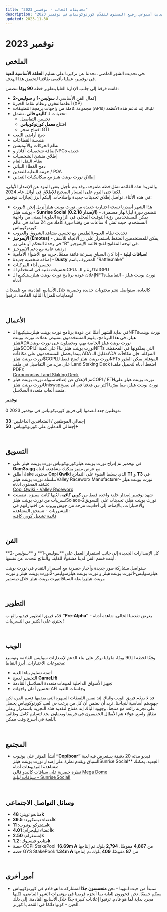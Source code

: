 ```yaml
---
title: "تحديثات الحالة - نوفمبر 2023"
description: "تحديث أسبوعي رفيع المستوى لتقدّم كورنوكوبياس في نوفمبر 2023."
updated: 2023-11-30
---
```


# نوفمبر 2023  

## الملخص  

في تحديث الشهر الماضي، تحدثنا عن تركيزنا على تسليم **الحلقة الأساسية للعبة**.  
في نوفمبر، عملنا بأقصى طاقتنا لتحقيق هذا الهدف.  

قامت فرقنا إلى جانب الإدارة العليا بتطوير خطة **90 يومًا** تتضمن:  

<ul className="styled-list">
  <li>إكمال الفن الأساسي لـ <b>سوليس-1</b> و <b>سوليس-2</b></li>
  <li>أنظمةالمخزن ونظام نقاط الخبرة (XP)</li>
  <li>مجموعة كاملة من واجهات برمجة التطبيقات (APIs) للباك إند لدعم هذه الأنظمة</li>
  <li>
    تحديثات لـ <b>كاليدو فالي</b>، تشمل:  
    <ul className="styled-list">
      <li>تحسين التفاصيل </li>
      <li>افتتاح <b>معمل كورنوكوبياس</b></li>
      <li>افتتاح متجر GTI</li>
    </ul>
  </li>
  <li>دمج أراضي اللعب </li>
  <li>هندسة القطاعات </li>
  <li>نظام الحركات  والأنيميشن</li>
  <li>إضافة شخصيات أفاتار وNPCs جديدة</li>
  <li>إطلاق منشئ الشخصيات </li>
  <li>نظام النقل العام</li>
  <li>دمج الغطاء النباتي</li>
  <li>حزمة البداية للتعدين / POA</li>
  <li>إطلاق نورث بوينت هيلز مع ميكانيكيات التعدين</li>
</ul>  

والمزيد! هذه القائمة تمثل خطة طموحة، وقد يتم تأجيل بعض البنود عن الإصدار الأولي، لكننا حتى اليوم على المسار الصحيح للإطلاق في أوائل عام 2024.  
في هذه الأثناء، نواصل إطلاق تحديثات جديدة وإصلاحات. إليكم أبرز إنجازات نوفمبر:  

<ul className="styled-list">
  <li>
    هذا الشهر أصدرنا نسخة اختبارية جديدة من نورث بوينت هيلزأنريل إنجن 5نورث بوينت هيلز - <b>Sunrise Social (الإصدار 0.2.18)</b> - تتضمن دورة ليل/نهار مستمرة.  
    يمكن للمستخدمين رؤية التوقيت المحلي في الزاوية العلوية اليمنى من واجهة المستخدم، حيث تمثل 4 ساعات من وقتنا دورة كاملة من 24 ساعة في عالم كورنوكوبياس.
  </li>
  <li>تحديث نظام الغيوم/الطقس مع تحسين مشاهد الشروق والغروب</li>
  <li><b>الإيموجيز (Emotes)</b> - يمكن للمستخدمين الضغط باستمرار على زر الاتجاه للأسفل في وحدة التحكم أو على زر “B” في لوحة المفاتيح لفتح قائمة الإيموجيز.</li>
  <li>دردشة عامة مع دعم الإيموجيز</li>
  <li><b>سباقات ليلية</b> - إذا كان السباق بسرعة فائقة ممتعًا، جربه مع الأضواء الأمامية!</li>
  <li>إضافة شخصية جديدة - <b>Dusty</b> المعروف باسم “Rattlesnake”</li>
  <li>تحسين أداء المركبات</li>
  <li>تحسينات تقنية في استخدام الـCPU، الذاكرة و الـGPU</li>
  <li>إعلان عودة برنامج نورث بوينت هيلزستيكينغ الـNFTsنورث بوينت هيلز - التفاصيل أدناه</li>
</ul>  

كالعادة، سنواصل نشر محتويات جديدة وحصرية خلال الأسابيع القادمة، مع تلميحات ومعاينات للمزايا التالية القادمة. ترقبوا!  

</br>  

## الأعمال  

<ul className="styled-list">
  <li>
    في بداية الشهر أعلنّا عن عودة برنامج نورث بوينت هيلزستيكينغ الـNFTsنورث بوينت هيلز.  
    في هذا البرنامج، يقوم المستخدمون بتفويض عملات نورث بوينت هيلزADAنورث بوينت هيلز الخاصة بهم، ويحصلون على نورث بوينت هيلز$COPIنورث بوينت هيلز بناءً على كمية الـNFTs التي يملكونها في المحفظة.  
    بينما يحصل المستخدمون على مكافآت ADA مقابل الـADA الموكلة، فإن مكافآت نورث بوينت هيلز$COPIنورث بوينت هيلز تُمنح فقط للـNFTs المؤهلة.  
    يمكن العثور على مزيد من التفاصيل في ملف Land Staking Deck (اضغط أدناه لتحميل ملف PDF):  
    <br />  
    <a href="https://drive.google.com/file/d/1Zd3t9RHg4bnNvN6X8oAkG6zLo9JbyyQQ/view" target="_blank" rel="noreferrer">Cornucopias Land Staking Deck</a>
  </li>
  <li>
    تم الإعلان عن إضافة سيولة نورث بوينت هيلزCOPI / ETHنورث بوينت هيلز على نورث بوينت هيلزUniswapنورث بوينت هيلز، مما يقرّبنا أكثر من هدفنا في أن نصبح منصة ألعاب متعددة السلاسل.
  </li>
</ul>  

<div className="note-box">
  <p style={{margin: 0}}>
    <b>نوفمبر</b><br /><br />
    0 موظفين جدد انضموا إلى فريق كورنوكوبياس في نوفمبر 2023.<br /><br />
    إجمالي الموظفين / المتعاقدين الداخليين: <b style={{color:"#f59e0b"}}>33</b><br />
    إجمالي العاملين على كورنوكوبياس: <b style={{color:"#f59e0b"}}>50+​</b>
  </p>
</div>  

</br>  

## التسويق  

<ul className="styled-list">
  <li>في نوفمبر تم إدراج نورث بوينت هيلزكورنوكوبياس نورث بوينت هيلز على <b>Gam3s.gg</b> مع عرض مميز يمكنك مشاهدته أدناه.</li>
  <li>
    أطلق Jake محتوى <b>Copi Qwiki</b> الذي يسلط الضوء على النماذج <b>T1</b> و <b>T3</b> في سلسلة نورث بوينت هيلزValley Raceworx Manufacturerنورث بوينت هيلز - شاهد المحتوى أدناه:  
    <br />  
    <a href="#">Copi Qwiki - Valley Raceworx</a>
  </li>
  <li>
    شهد نوفمبر إصدار حلقة واحدة فقط من <b>كوبي كافيه</b>، لكنها كانت مميزة. تضمنت تسريبات من نورث بوينت هيلزSolace-2نورث بوينت هيلز، تحديثات على التسويق والاختبارات، بالإضافة إلى أحاديث مرحة من جوش وروب عن اختياراتهم في المشروبات - تستحق المشاهدة:  
    <br />  
    <a href="https://www.youtube.com/playlist?list=PL_C1s_snklF35ostGz_umFpk6zHPTmNeM" target="_blank" rel="noreferrer">قائمة تشغيل كوبي كافيه</a>
  </li>
</ul>  

</br>  

## الفن  

<p>
كل الإصدارات الجديدة إلى جانب استمرار العمل على **سوليس-1** و **سوليس-2** أبقت قسم الفن لدينا مشغولًا للغاية، والنتائج تتحدث عن نفسها.  
</p>  

<p>
سنواصل مشاركة صور جديدة وأخبار حصرية مع استمرار التقدم في نورث بوينت هيلزسوليس-1نورث بوينت هيلز و نورث بوينت هيلزسوليس-2نورث بوينت هيلز و نورث بوينت هيلزرابطة السباقاتنورث بوينت هيلز خلال ديسمبر.  
</p>  

</br>  

## التطوير  

<p>
قدّم فريق التطوير فيديو رائع ب <b>“Pre-Alpha”</b> يعرض تقدمنا الحالي. شاهده أدناه - يحتوي على الكثير من التسريبات!  
</p>  

</br>  

## الويب  

<p>
وفقًا لخطة الـ90 يومًا، ما زلنا نركز على بناء الدعم لإصدارات سوليس القادمة وتوسيع مجموعات الاختبارات. أبرز النقاط:  
</p>  

<ul className="styled-list">
  <li>أتمتة تسليم بناء اللعبة</li>
  <li>التحضير لدمج <b>GameLift</b></li>
  <li>تجهيز الأسواق الداخلية لمبيعات متعددة السلاسل القادمة</li>
  <li>تحسين أمان واجهات API وجلسات اللعبة</li>
</ul>  

<p>
قد لا يقدّم فريق الويب والباك إند نفس اللقطات المبهرة التي يقدمها قسم الفن، لكن جهودهم أساسية لنجاحنا.  
نريد أن نضمن أن كل من يرغب في لعب كورنوكوبياس يحصل على تجربة رائعة مع منتجنا، وجهود الباك إند مفتاح لتقديم هذه التجربة باستمرار وعلى نطاق واسع.  
هؤلاء هم الأبطال الحقيقيون في فريقنا ويعملون بجد لتسليم كامل وظائف اللعبة في أسرع وقت ممكن.  
</p>  

</br>  

## المجتمع  

<ul className="styled-list">
  <li>
    أنشأ المؤثر على يوتيوب <b>“Copiboar”</b> فيديو مدته 20 دقيقة يستعرض فيه لعبة السباق ويقدم نظرة على إصدار نورث بوينت هيلزSunrise Social** الجديد.  
    يمكنك مشاهدة الفيديوهات أدناه:  
    <br />  
    <a href="#">نظرة حصرية على سباقات كاليدو فالي Mega Dome</a><br />  
    <a href="#">سباقات ليلية - Sunrise Social!</a>
  </li>
</ul>  

</br>  

## وسائل التواصل الاجتماعي  

<ul className="styled-list">
  <li>متابعو تويتر: <b>48k</b></li>
  <li>أعضاء ديسكورد: <b>39.5k</b></li>
  <li>مشتركو يوتيوب: <b>11k</b></li>
  <li>أعضاء تيليجرام: <b>4.01k</b></li>
  <li>إنستغرام: <b>2.50k</b></li>
  <li>متابعو فيسبوك: <b>1.2k</b></li>
  <li>حصة COPI StakePool: <b>16.69m ₳</b> من <b>4,867</b> مفوضًا، <b>2,794</b> بلوك تم إنتاجها</li>
  <li>حصة GYS StakePool: <b>1.34m ₳</b> من <b>87</b> مفوضًا، <b>409</b> بلوك تم إنتاجها</li>
</ul>  

<br />

## أمور أخرى  

<ul className="styled-list">
  <li>
    سنبدأ من حيث انتهينا - نحن <b>متحمسون جدًا</b> لمشاركة ما هو قادم في كورنوكوبياس معكم جميعًا.  
    نحن فخورون للغاية بما أنجزه فريقنا في مؤتمرات الشهر الماضي، لكنها مجرد بداية لما هو قادم.  
    ترقبوا إعلانات كبيرة جدًا خلال الأسابيع القادمة.  
    إلى ذلك الحين - كونوا دائمًا في القمة يا كورنز.  
  </li>
</ul>  
